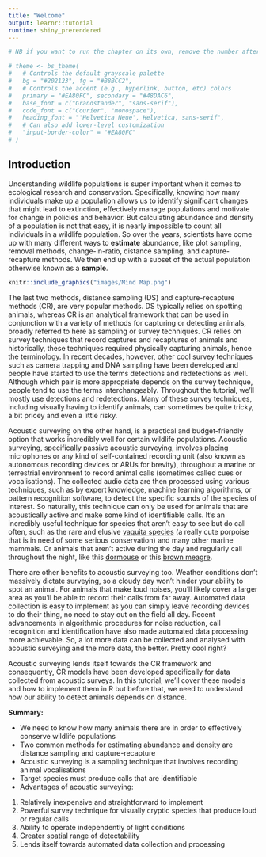 ```yaml
---
title: "Welcome"
output: learnr::tutorial
runtime: shiny_prerendered
---
```



```r

# NB if you want to run the chapter on its own, remove the number after setup in the chunk name

# theme <- bs_theme(
#   # Controls the default grayscale palette
#   bg = "#202123", fg = "#B8BCC2",
#   # Controls the accent (e.g., hyperlink, button, etc) colors
#   primary = "#EA80FC", secondary = "#48DAC6",
#   base_font = c("Grandstander", "sans-serif"),
#   code_font = c("Courier", "monospace"),
#   heading_font = "'Helvetica Neue', Helvetica, sans-serif",
#   # Can also add lower-level customization
#   "input-border-color" = "#EA80FC"
# )

```

## Introduction 

Understanding wildlife populations is super important when it comes to ecological research and conservation. Specifically, knowing how many individuals make up a population allows us to identify significant changes that might lead to extinction, effectively manage populations and motivate for change in policies and behavior.  But calculating abundance and density of a population is not that easy, it is nearly impossible to count all individuals in a wildlife population. So over the years, scientists have come up with many different ways to **estimate** abundance, like plot sampling, removal methods, change-in-ratio, distance sampling, and capture-recapture methods. We then end up with a subset of the actual population otherwise known as a **sample**.  
  
```r

knitr::include_graphics("images/Mind Map.png") 
```

The last two methods, distance sampling (DS) and capture-recapture methods (CR), are very popular methods. DS typically relies on spotting animals, whereas CR is an analytical framework that can be used in conjunction with a variety of methods for capturing or detecting animals, broadly referred to here as sampling or survey techniques. CR relies on survey techniques that record captures and recaptures of animals and historically, these techniques required physically capturing animals, hence the terminology. In recent decades, however, other cool survey techniques such as camera trapping and DNA sampling have been developed and people have started to use the terms detections and redetections as well. Although which pair is more appropriate depends on the survey technique, people tend to use the terms interchangeably. Throughout the tutorial, we'll mostly use detections and redetections. Many of these survey techniques, including visually having to identify animals, can sometimes be quite tricky, a bit pricey and even a little risky. 

Acoustic surveying on the other hand, is a practical and budget-friendly option that works incredibly well for certain wildlife populations. Acoustic surveying, specifically passive acoustic surveying, involves placing microphones or any kind of self-contained recording unit (also known as autonomous recording devices or ARUs for brevity), throughout a marine or terrestrial environment to record animal calls (sometimes called cues or vocalisations). The collected audio data are then processed using various techniques, such as by expert knowledge, machine learning algorithms, or pattern recognition software, to detect the specific sounds of the species of interest. So naturally, this technique can only be used for animals that are acoustically active and make some kind of identifiable calls. It's an incredibly useful technique for species that aren’t easy to see but do call often, such as the rare and elusive <a href="https://www.youtube.com/watch?v=COQF0ZI0yKY" target="_blank"> vaquita species</a> (a really cute porpoise that is in need of some serious conservation) and many other marine mammals. Or animals that aren't active during the day and regularly call throughout the night, like this <a href="https://animalia.bio/edible-dormouse" target="_blank"> dormouse</a> or this <a href="https://dosits.org/galleries/audio-gallery/fishes/brown-meagre/" target="_blank"> brown meagre</a>. 

There are other benefits to acoustic surveying too. Weather conditions don’t massively dictate surveying, so a cloudy day won’t hinder your ability to spot an animal. For animals that make loud noises, you’ll likely cover a larger area as you’ll be able to record their calls from far away. Automated data collection is easy to implement as you can simply leave recording devices to do their thing, no need to stay out on the field all day. Recent advancements in algorithmic procedures for noise reduction, call recognition and identification have also made automated data processing more achievable. So, a lot more data can be collected and analysed with acoustic surveying and the more data, the better. Pretty cool right? 

Acoustic surveying lends itself towards the CR framework and consequently, CR models have been developed specifically for data collected from acoustic surveys. In this tutorial, we'll cover these models and how to implement them in R but before that, we need to understand how our ability to detect animals depends on distance. 

::: learnBox
**Summary:** 

- We need to know how many animals there are in order to effectively conserve wildlife populations
- Two common methods for estimating abundance and density are distance sampling and capture-recapture
- Acoustic surveying is a sampling technique that involves recording animal vocalisations
- Target species must produce calls that are identifiable
- Advantages of acoustic surveying:

1. Relatively inexpensive and straightforward to implement
2. Powerful survey technique for visually cryptic species that produce loud or regular calls
3. Ability to operate independently of light conditions
4. Greater spatial range of detectability 
5. Lends itself towards automated data collection and processing
:::



